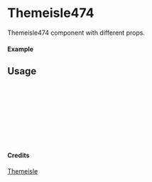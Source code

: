 
<Meta of={Themeisle474} title="Themeisle/Themeisle474" />

# Themeisle474

Themeisle474 component with different props.

#### Example

<Canvas of={Themeisle474.Primary} />

## Usage

```ts
import { Themeisle474 } from "yadl-ui";

const Example = () => {
  return (
      <Themeisle474 />
  );
};

export default Example;
```

#### Credits
[Themeisle](https://themeisle.com/illustrations/)
